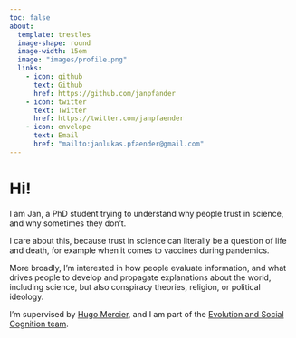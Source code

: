 ```yaml
---
toc: false
about: 
  template: trestles
  image-shape: round
  image-width: 15em
  image: "images/profile.png"
  links:
    - icon: github
      text: Github
      href: https://github.com/janpfander
    - icon: twitter
      text: Twitter
      href: https://twitter.com/janpfaender
    - icon: envelope
      text: Email
      href: "mailto:janlukas.pfaender@gmail.com"  
---
```


# Hi!

I am Jan, a PhD student trying to understand why people trust in science, and why sometimes they don't. 

I care about this, because trust in science can literally be a question of life and death, for example when it comes to vaccines during pandemics. 

More broadly, I'm interested in how people evaluate information, and what drives people to develop and propagate explanations about the world, including science, but also conspiracy theories, religion, or political ideology.

I'm supervised by [Hugo Mercier](https://sites.google.com/site/hugomercier/), and I am part of the [Evolution and Social Cognition team](https://esc.dec.ens.fr/en/evolution-and-social-cognition-members-10877).


